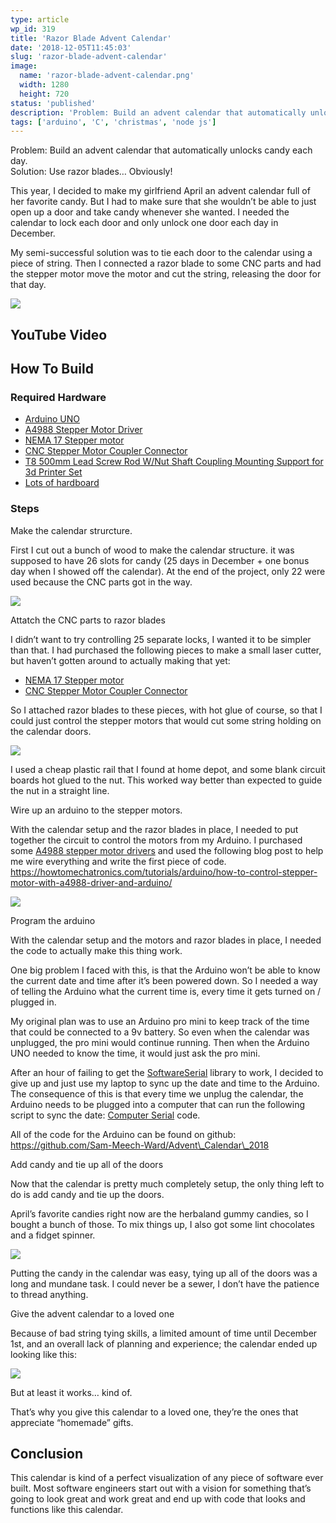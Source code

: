 ```yaml
---
type: article
wp_id: 319
title: 'Razor Blade Advent Calendar'
date: '2018-12-05T11:45:03'
slug: 'razor-blade-advent-calendar'
image: 
  name: 'razor-blade-advent-calendar.png'
  width: 1280
  height: 720
status: 'published'
description: 'Problem: Build an advent calendar that automatically unlocks candy each day. Solution: Use razor blades… Obviously!'
tags: ['arduino', 'C', 'christmas', 'node js']
---
```


Problem: Build an advent calendar that automatically unlocks candy each day.  
Solution: Use razor blades… Obviously!

This year, I decided to make my girlfriend April an advent calendar full of her favorite candy. But I had to make sure that she wouldn’t be able to just open up a door and take candy whenever she wanted. I needed the calendar to lock each door and only unlock one door each day in December.

My semi-successful solution was to tie each door to the calendar using a piece of string. Then I connected a razor blade to some CNC parts and had the stepper motor move the motor and cut the string, releasing the door for that day.

<Image src="images/calendar_1-1024x520.png" width={1024} height={520} quality={100} />

## YouTube Video

## How To Build

### Required Hardware

*   [Arduino UNO](https://www.ebay.ca/itm/282789077942)
*   [A4988 Stepper Motor Driver](https://www.ebay.com/itm/221921771119)
*   [NEMA 17 Stepper motor](https://www.ebay.ca/itm/131622995166)
*   [CNC Stepper Motor Coupler Connector](https://www.ebay.ca/itm/131904158434)
*   [T8 500mm Lead Screw Rod W/Nut Shaft Coupling Mounting Support for 3d Printer Set](https://www.ebay.ca/itm/182887854654)
*   [Lots of hardboard](https://www.homedepot.ca/en/home/p.standard-hardboard-18-x-4-x-8.1000167412.html)

### Steps

  
Make the calendar strurcture.  

First I cut out a bunch of wood to make the calendar structure. it was supposed to have 26 slots for candy (25 days in December + one bonus day when I showed off the calendar). At the end of the project, only 22 were used because the CNC parts got in the way.

![](blob:https://sammeechward.com/2bdaba29-30cd-4c94-ac50-4c4b377d4a59)

  
Attatch the CNC parts to razor blades  

I didn’t want to try controlling 25 separate locks, I wanted it to be simpler than that. I had purchased the following pieces to make a small laser cutter, but haven’t gotten around to actually making that yet:

*   [NEMA 17 Stepper motor](https://www.ebay.ca/itm/131622995166)
*   [CNC Stepper Motor Coupler Connector](https://www.ebay.ca/itm/131904158434)

So I attached razor blades to these pieces, with hot glue of course, so that I could just control the stepper motors that would cut some string holding on the calendar doors.

<Image src="images/razor_glue-1024x680.jpg" width={1024} height={680} quality={100} />

I used a cheap plastic rail that I found at home depot, and some blank circuit boards hot glued to the nut. This worked way better than expected to guide the nut in a straight line.

  
Wire up an arduino to the stepper motors.  

With the calendar setup and the razor blades in place, I needed to put together the circuit to control the motors from my Arduino. I purchased some [A4988 stepper motor drivers](https://www.ebay.com/itm/221921771119) and used the following blog post to help me wire everything and write the first piece of code. https://howtomechatronics.com/tutorials/arduino/how-to-control-stepper-motor-with-a4988-driver-and-arduino/

<Image src="images/circuit-1024x536.jpg" width={1024} height={536} quality={100} />

  
Program the arduino  

With the calendar setup and the motors and razor blades in place, I needed the code to actually make this thing work.

One big problem I faced with this, is that the Arduino won’t be able to know the current date and time after it’s been powered down. So I needed a way of telling the Arduino what the current time is, every time it gets turned on / plugged in.

My original plan was to use an Arduino pro mini to keep track of the time that could be connected to a 9v battery. So even when the calendar was unplugged, the pro mini would continue running. Then when the Arduino UNO needed to know the time, it would just ask the pro mini.

After an hour of failing to get the [SoftwareSerial](https://www.arduino.cc/en/Reference/SoftwareSerial) library to work, I decided to give up and just use my laptop to sync up the date and time to the Arduino. The consequence of this is that every time we unplug the calendar, the Arduino needs to be plugged into a computer that can run the following script to sync the date: [Computer Serial](https://github.com/Sam-Meech-Ward/Calendar_Computer_Serial) code.

All of the code for the Arduino can be found on github: https://github.com/Sam-Meech-Ward/Advent\_Calendar\_2018

  
Add candy and tie up all of the doors  

Now that the calendar is pretty much completely setup, the only thing left to do is add candy and tie up the doors.

April’s favorite candies right now are the herbaland gummy candies, so I bought a bunch of those. To mix things up, I also got some lint chocolates and a fidget spinner.

<Image src="images/candy-1024x647.jpg" width={1024} height={647} quality={100} />

Putting the candy in the calendar was easy, tying up all of the doors was a long and mundane task. I could never be a sewer, I don’t have the patience to thread anything.

  
Give the advent calendar to a loved one  

Because of bad string tying skills, a limited amount of time until December 1st, and an overall lack of planning and experience; the calendar ended up looking like this:

![](blob:https://sammeechward.com/6c3e87de-d3c4-48a0-9f2f-f9504890d24e)

But at least it works… kind of.

That’s why you give this calendar to a loved one, they’re the ones that appreciate “homemade” gifts.

## Conclusion

This calendar is kind of a perfect visualization of any piece of software ever built. Most software engineers start out with a vision for something that’s going to look great and work great and end up with code that looks and functions like this calendar.